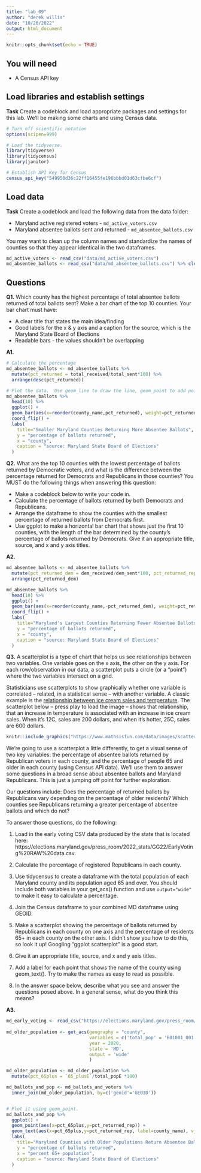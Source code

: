 ```yaml
---
title: "lab_09"
author: "derek willis"
date: "10/26/2022"
output: html_document
---
```


```r
knitr::opts_chunk$set(echo = TRUE)
```

## You will need

* A Census API key

## Load libraries and establish settings

**Task** Create a codeblock and load appropriate packages and settings for this lab. We'll be making some charts and using Census data.

```r
# Turn off scientific notation
options(scipen=999)

# Load the tidyverse.
library(tidyverse)
library(tidycensus)
library(janitor)

# Establish API Key for Census
census_api_key("549950d36c22ff16455fe196bbbd01d63cfbe6cf")

```

## Load data

**Task** Create a codeblock and load the following data from the data folder:

* Maryland active registered voters - `md_active_voters.csv`
* Maryland absentee ballots sent and returned - `md_absentee_ballots.csv`

You may want to clean up the column names and standardize the names of counties so that they appear identical in the two dataframes.


```r
md_active_voters <- read_csv("data/md_active_voters.csv")
md_absentee_ballots <- read_csv("data/md_absentee_ballots.csv") %>% clean_names() %>% mutate(county_name = str_to_title(county_name), geoid = as.character(geoid))
```

## Questions 

**Q1.** Which county has the highest percentage of total absentee ballots returned of total ballots sent? Make a bar chart of the top 10 counties. Your bar chart must have:

* A clear title that states the main idea/finding
* Good labels for the x & y axis and a caption for the source, which is the Maryland State Board of Elections
* Readable bars - the values shouldn't be overlapping

**A1.** 

```r
# Calculate the percentage
md_absentee_ballots <- md_absentee_ballots %>%
  mutate(pct_returned = total_received/total_sent*100) %>% 
  arrange(desc(pct_returned))

# Plot the data.  Use geom_line to draw the line, geom_point to add points, geom_text to add labels.  Use scale_x_date to set breaks at 1 day. 
md_absentee_ballots %>%
  head(10) %>% 
  ggplot() + 
  geom_bar(aes(x=reorder(county_name,pct_returned), weight=pct_returned)) + 
  coord_flip() +
  labs(
    title="Smaller Maryland Counties Returning More Absentee Ballots",
    y = "percentage of ballots returned",
    x = "county",
    caption = "source: Maryland State Board of Elections"
  )

```

**Q2.** What are the top 10 counties with the lowest percentage of ballots returned by Democratic voters, and what is the difference between the percentage returned for Democrats and Republicans in those counties? You MUST do the following things when answering this question:

* Make a codeblock below to write your code in.
* Calculate the percentage of ballots returned by both Democrats and Republicans.
* Arrange the dataframe to show the counties with the smallest percentage of returned ballots from Democrats first.
* Use ggplot to make a horizontal bar chart that shows just the first 10 counties, with the length of the bar determined by the county's percentage of ballots returned by Democrats. Give it an appropriate title, source, and x and y axis titles. 

**A2.** 
```r
md_absentee_ballots <- md_absentee_ballots %>%
  mutate(pct_returned_dem = dem_received/dem_sent*100, pct_returned_rep = rep_received/rep_sent*100, pct_returned_oth = oth_received/oth_sent*100, dem_rep_diff = pct_returned_dem-pct_returned_rep) %>% 
  arrange(pct_returned_dem)

md_absentee_ballots %>% 
  head(10) %>% 
  ggplot() + 
  geom_bar(aes(x=reorder(county_name,-pct_returned_dem), weight=pct_returned_dem)) + 
  coord_flip() +
  labs(
    title="Maryland's Largest Counties Returning Fewer Absentee Ballots",
    y = "percentage of ballots returned",
    x = "county",
    caption = "source: Maryland State Board of Elections"
  )

```

**Q3.**  A scatterplot is a type of chart that helps us see relationships between two variables. One variable goes on the x axis, the other on the y axis.  For each row/observation in our data, a scatterplot puts a circle (or a "point") where the two variables intersect on a grid. 

Statisticians use scatterplots to show graphically whether one variable is correlated -- related, in a statistical sense -- with another variable.  A classic example is the [relationship between ice cream sales and temperature](https://www.mathsisfun.com/data/scatter-xy-plots.html). The scatterplot below -- press play to load the image -- shows that relationship, that an increase in temperature is associated with an increase in ice cream sales. When it's 12C, sales are 200 dollars, and when it's hotter, 25C, sales are 600 dollars.

```r
knitr::include_graphics("https://www.mathsisfun.com/data/images/scatter-ice-cream1.svg")
```

We're going to use a scatterplot a little differently, to get a visual sense of two key variables: the percentage of absentee ballots returned by Republican voters in each county, and the percentage of people 65 and older in each county (using Census API data). We'll use them to answer some questions in a broad sense about absentee ballots and Maryland Republicans. This is just a jumping off point for further exploration. 

Our questions include: Does the percentage of returned ballots by Republicans vary depending on the percentage of older residents? Which counties see  Republicans returning a greater percentage of absentee ballots and which do not?

To answer those questions, do the following:

1. Load in the early voting CSV data produced by the state that is located here: https://elections.maryland.gov/press_room/2022_stats/GG22/EarlyVoting%20RAW%20data.csv.

2. Calculate the percentage of registered Republicans in each county.
3. Use tidycensus to create a dataframe with the total population of each Maryland county and its population aged 65 and over. You should include both variables in your get_acs() function and use `output="wide"` to make it easy to calculate a percentage.
4. Join the Census dataframe to your combined MD dataframe using GEOID.
4. Make a scatterplot showing the percentage of ballots returned by Republicans in each county on one axis and the percentage of residents 65+ in each county on the other axis. I didn't show you how to do this, so look it up! Googling "ggplot scatterplot" is a good start.
4. Give it an appropriate title, source, and x and y axis titles.
5. Add a label for each point that shows the name of the county using geom_text(). Try to make the names as easy to read as possible.
6. In the answer space below, describe what you see and answer the questions posed above. In a general sense, what do you think this means?  

**A3.**  

```r
md_early_voting <- read_csv("https://elections.maryland.gov/press_room/2022_stats/GG22/EarlyVoting%20RAW%20data.csv")
  
md_older_population <- get_acs(geography = "county",
                               variables = c('total_pop' = 'B01001_001', '65_plus' ="B16004_046"),
                               year = 2020,
                               state = 'MD',
                               output = 'wide'
                               )

md_older_population <- md_older_population %>% 
  mutate(pct_65plus = `65_plusE`/total_popE *100)

md_ballots_and_pop <- md_ballots_and_voters %>% 
  inner_join(md_older_population, by=c('geoid'='GEOID'))


# Plot it using geom_point.
md_ballots_and_pop %>%
  ggplot() +
  geom_point(aes(x=pct_65plus,y=pct_returned_rep)) +
  geom_text(aes(x=pct_65plus,y=pct_returned_rep, label=county_name), vjust=1) +
  labs(
    title="Maryland Counties with Older Populations Return Absentee Ballots Faster",
    y = "percentage of ballots returned",
    x = "percent 65+ population",
    caption = "source: Maryland State Board of Elections"
  )
```
